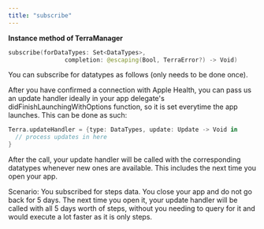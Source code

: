 ```yaml
---
title: "subscribe"
---
```

**Instance method of TerraManager**

```swift swift
subscribe(forDataTypes: Set<DataTypes>, 
                completion: @escaping(Bool, TerraError?) -> Void)

```

You can subscribe for datatypes as follows (only needs to be done once).

After you have confirmed a connection with Apple Health, you can pass us an update handler ideally in your app delegate's didFinishLaunchingWithOptions function, so it is set everytime the app launches. This can be done as such:

```swift swift
Terra.updateHandler = {type: DataTypes, update: Update -> Void in 
  // process updates in here
}

```

After the call, your update handler will be called with the corresponding datatypes whenever new ones are available. This includes the next time you open your app.

Scenario: You subscribed for steps data. You close your app and do not go back for 5 days. The next time you open it, your update handler will be called with all 5 days worth of steps, without you needing to query for it and would execute a lot faster as it is only steps.



